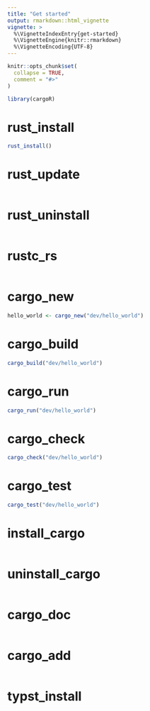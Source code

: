 ```yaml
---
title: "Get started"
output: rmarkdown::html_vignette
vignette: >
  %\VignetteIndexEntry{get-started}
  %\VignetteEngine{knitr::rmarkdown}
  %\VignetteEncoding{UTF-8}
---
```


```r
knitr::opts_chunk$set(
  collapse = TRUE,
  comment = "#>"
)
```

```r
library(cargoR)
```

<!-- WARNING - This vignette is generated by {fusen} from dev/flat_first.Rmd: do not edit by hand -->

<!-- 
Run this 'development' chunk

Store every call to library() that you need to run chunks line by line, as in a classical Rmd for analysis
-->


<!--

# Description of your package

This will fill the description of your package.
Fill and run the content of this chunk, before anything else. 

Note: when you will use other flat templates, this part will be in a separate file. Do not be surprised!
--> 


# rust_install

    

  

```r
rust_install()
```

  

# rust_update

    

  

```r

```

  

# rust_uninstall

    

  

```r

```

  

# rustc_rs

    

  

```r

```

  

# cargo_new

    

  

```r
hello_world <- cargo_new("dev/hello_world")
```

  


  

# cargo_build

    

  

```r
cargo_build("dev/hello_world")
```

  

# cargo_run

    

  

```r
cargo_run("dev/hello_world")
```

  

    

# cargo_check

    

  

```r
cargo_check("dev/hello_world")
```

  

    

# cargo_test

    

  

```r
cargo_test("dev/hello_world")
```

  

    

# install_cargo

    

  

```r

```

  

    

# uninstall_cargo

    

  

```r

```

  

# cargo_doc

    

  

```r

```

  

# cargo_add

    

  

```r

```

  

# typst_install

    

  

```r

```

  

<!-- 

# Inflate your package

You're one inflate from paper to box.
Build your package from this very Rmd using `fusen::inflate()` 
-->



<!-- 
- Verify your `"DESCRIPTION"` file has been updated
- Verify your function is in `"R/"` directory
- Verify your test is in `"tests/testthat/"` directory
- Verify this Rmd appears in `"vignettes/"` directory 
-->

